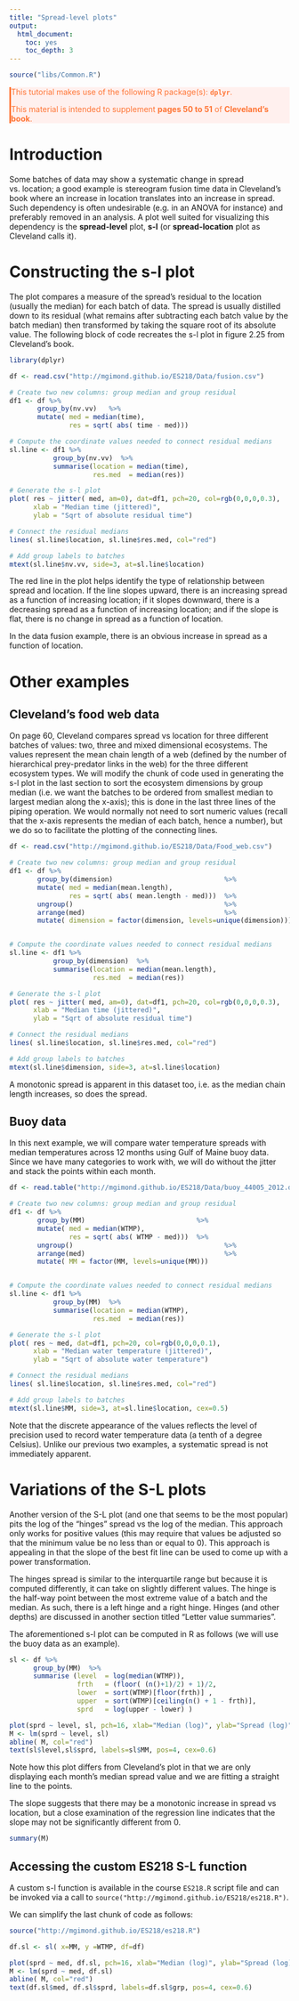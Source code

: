 ```yaml
---
title: "Spread-level plots"
output:
  html_document:
    toc: yes
    toc_depth: 3
---
```


```r
source("libs/Common.R")
```

<div style="color:#ff7535; background-color:#fff0ee ;	border-left-style: solid">
This tutorial makes use of the following R package(s): **`dplyr`**.

This material is intended to supplement **pages 50 to 51** of **Cleveland's book**.
</div>

# Introduction

Some batches of data may show a systematic change in spread vs. location; a good example is stereogram fusion time data in Cleveland's book where an increase in location translates into an increase in spread. Such dependency is often undesirable (e.g. in an ANOVA for instance) and preferably removed in an analysis. A plot well suited for visualizing this dependency is the **spread-level** plot, **s-l** (or **spread-location** plot as Cleveland calls it).

# Constructing the s-l plot

The plot compares a measure of the spread's residual to the location (usually the median) for each batch of data. The spread is usually distilled down to its residual (what remains after subtracting each batch value by the batch median) then transformed by taking the square root of its absolute value. The following block of code recreates the s-l plot in figure 2.25 from Cleveland's book.

```r
library(dplyr)

df <- read.csv("http://mgimond.github.io/ES218/Data/fusion.csv")

# Create two new columns: group median and group residual
df1 <- df %>%
       group_by(nv.vv)   %>%
       mutate( med = median(time),
               res = sqrt( abs( time - med)))

# Compute the coordinate values needed to connect residual medians
sl.line <- df1 %>%
           group_by(nv.vv)  %>%
           summarise(location = median(time),
                     res.med  = median(res))

# Generate the s-l plot
plot( res ~ jitter( med, am=0), dat=df1, pch=20, col=rgb(0,0,0,0.3),
      xlab = "Median time (jittered)",
      ylab = "Sqrt of absolute residual time")

# Connect the residual medians
lines( sl.line$location, sl.line$res.med, col="red")

# Add group labels to batches
mtext(sl.line$nv.vv, side=3, at=sl.line$location)

```

The red line in the plot helps identify the type of relationship between spread and location. If the line slopes upward, there is an increasing spread as a function of increasing location; if it slopes downward, there is a decreasing spread as a function of increasing location; and if the slope is flat, there is no change in spread as a function of location.

In the data fusion example, there is an obvious increase in spread as a function of location.

# Other examples

## Cleveland's food web data

On page 60, Cleveland compares spread vs location for three different batches of values: two, three and mixed dimensional ecosystems. The values represent the mean chain length of a web (defined by the  number of hierarchical prey-predator links in the web) for the three different ecosystem types. We will modify the chunk of code used in generating the s-l plot in the last section to sort the ecosystem dimensions by group median (i.e. we want the batches to be ordered from smallest median to largest median along the x-axis); this is done in the last three lines of the piping operation. We would normally not need to sort numeric values (recall that the x-axis represents the median of each batch, hence a number), but we do so to facilitate the plotting of the connecting lines.

```r
df <- read.csv("http://mgimond.github.io/ES218/Data/Food_web.csv")

# Create two new columns: group median and group residual
df1 <- df %>%
       group_by(dimension)                            %>%
       mutate( med = median(mean.length),
               res = sqrt( abs( mean.length - med)))  %>%
       ungroup()                                      %>%
       arrange(med)                                   %>%
       mutate( dimension = factor(dimension, levels=unique(dimension)))


# Compute the coordinate values needed to connect residual medians
sl.line <- df1 %>%
           group_by(dimension)  %>%
           summarise(location = median(mean.length),
                     res.med  = median(res))

# Generate the s-l plot
plot( res ~ jitter( med, am=0), dat=df1, pch=20, col=rgb(0,0,0,0.3),
      xlab = "Median time (jittered)",
      ylab = "Sqrt of absolute residual time")

# Connect the residual medians
lines( sl.line$location, sl.line$res.med, col="red")

# Add group labels to batches
mtext(sl.line$dimension, side=3, at=sl.line$location)
```

A monotonic spread is apparent in this dataset too, i.e. as the median chain length increases, so does the spread.

## Buoy data

In this next example, we will compare water temperature spreads with median temperatures across 12 months using Gulf of Maine buoy data. Since we have many categories to work with, we will do without the jitter and stack the points within each month.

```r
df <- read.table("http://mgimond.github.io/ES218/Data/buoy_44005_2012.dat", header=T)

# Create two new columns: group median and group residual
df1 <- df %>%
       group_by(MM)                            %>%
       mutate( med = median(WTMP),
               res = sqrt( abs( WTMP - med)))  %>%
       ungroup()                                      %>%
       arrange(med)                                   %>%
       mutate( MM = factor(MM, levels=unique(MM)))


# Compute the coordinate values needed to connect residual medians
sl.line <- df1 %>%
           group_by(MM)  %>%
           summarise(location = median(WTMP),
                     res.med  = median(res))

# Generate the s-l plot
plot( res ~ med, dat=df1, pch=20, col=rgb(0,0,0,0.1),
      xlab = "Median water temperature (jittered)",
      ylab = "Sqrt of absolute water temperature")

# Connect the residual medians
lines( sl.line$location, sl.line$res.med, col="red")

# Add group labels to batches
mtext(sl.line$MM, side=3, at=sl.line$location, cex=0.5)
```

Note that the discrete appearance of the values reflects the level of precision used to record  water temperature data (a tenth of a degree Celsius). Unlike our previous two examples, a systematic spread is not immediately apparent.

# Variations of the S-L plots

Another version of the S-L plot (and one that seems to be the most popular) pits the log of the "hinges" spread vs the log of the median. This approach only works for positive values (this may require that values be adjusted so that the minimum value be no less than or equal to 0).  This approach is appealing in that the slope of the best fit line can be used to come up with a power transformation. 

The hinges spread is similar to the interquartile range but because it is computed differently, it can take on slightly different values. The hinge is the half-way point between the most extreme value of a batch and the median. As such, there is a left hinge and a right hinge. Hinges (and other depths) are discussed in another section titled "Letter value summaries".

The aforementioned s-l plot can be computed in R as follows (we will use the buoy data as an example).

```r
sl <- df %>% 
      group_by(MM)  %>%
      summarise (level  = log(median(WTMP)),
                 frth   = (floor( (n()+1)/2) + 1)/2,
                 lower  = sort(WTMP)[floor(frth)] ,
                 upper  = sort(WTMP)[ceiling(n() + 1 - frth)],
                 sprd   = log(upper - lower) )

plot(sprd ~ level, sl, pch=16, xlab="Median (log)", ylab="Spread (log)")
M <- lm(sprd ~ level, sl) 
abline( M, col="red")
text(sl$level,sl$sprd, labels=sl$MM, pos=4, cex=0.6)
```

Note how this plot differs from Cleveland's plot in that we are only displaying each month's median spread value and we are fitting a straight line to the points.

The slope suggests that there may be a monotonic increase in spread vs location, but a close examination of the regression line indicates that the slope may not be significantly different from 0.

```r
summary(M)
```

## Accessing the custom ES218 S-L function

A custom s-l function is available in the course `ES218.R` script file and can be invoked via a call to `source("http://mgimond.github.io/ES218/es218.R")`.

We can simplify the last chunk of code as follows:

```r
source("http://mgimond.github.io/ES218/es218.R")

df.sl <- sl( x=MM, y =WTMP, df=df)

plot(sprd ~ med, df.sl, pch=16, xlab="Median (log)", ylab="Spread (log)")
M <- lm(sprd ~ med, df.sl) 
abline( M, col="red")
text(df.sl$med, df.sl$sprd, labels=df.sl$grp, pos=4, cex=0.6)
```

